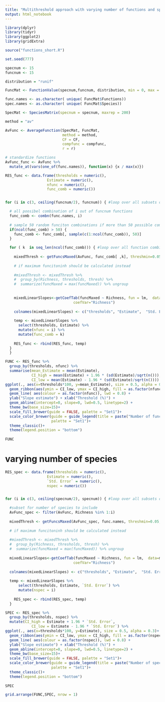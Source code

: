 ```yaml
---
title: "Multithreshold approach with varying number of functions and species"
output: html_notebook
---
```



```r
library(dplyr)
library(tidyr)
library(ggplot2)
library(gridExtra)

source("functions_short.R")
```


```r
set.seed(777)

specnum <- 15
funcnum <- 15

distribution = "runif"

FuncMat <- FunctionValue(specnum,funcnum, distribution, min = 0, max = 1)

func.names <- as.character( unique( FuncMat$Functions))
spec.names <- as.character( unique( FuncMat$Species))

SpecMat <- SpeciesMatrix(specnum = specnum, maxrep = 200)

method = "av"

AvFunc <- AverageFunction(SpecMat, FuncMat,
                          method = method, 
                          CF = CF, 
                          compfunc = compfunc,
                          r = r)

# standardize functions
AvFunc_func <- AvFunc %>% 
  mutate_at(vars(one_of(func.names)), function(x) {x / max(x)})
```


```r

RES_func <- data.frame(thresholds = numeric(), 
                   Estimate = numeric(), 
                   nfunc = numeric(),
                   func_comb = numeric())


for (i in c(3, ceiling(funcnum/2), funcnum)) { #loop over all subsets of function of size 1:funcnum

  # all poosibel combination of i out of funcnum functions
  func_comb <- combn(func.names, i)
  
  # sample 50 random funciton combinations if more than 50 possible combinations
  if(ncol(func_comb) > 50) {
    func_comb <- func_comb[, sample(c(1:ncol(func_comb)), 50)]
  }

  for ( k  in seq_len(ncol(func_comb))) { #loop over all function combinations of size i
    
    mixedThresh <- getFuncsMaxed(AvFunc, func_comb[ ,k], threshmin=0.05, threshmax=0.99, prepend=c("Richness"), maxN=1)
   
    # if maximum funcitoninh should be calculated instead
    
    #mixedThresh <- mixedThresh %>% 
    #  group_by(Richness, thresholds, thresh) %>% 
    #  summarize(funcMaxed = max(funcMaxed)) %>% ungroup
    
  
    mixedLinearSlopes<-getCoefTab(funcMaxed ~ Richness, fun = lm,  data=mixedThresh, 
                               coefVar="Richness")
    
    colnames(mixedLinearSlopes) <- c("thresholds", "Estimate",  "Std. Error", "t value", "Pr(>|t|)")
    
    temp <- mixedLinearSlopes %>% 
      select(thresholds, Estimate) %>% 
      mutate(nfunc = i) %>% 
      mutate(func_comb = k)
    
    RES_func <- rbind(RES_func, temp)
  }
  }

```

```r

FUNC <- RES_func %>% 
  group_by(thresholds, nfunc) %>% 
  summarise(mean_Estimate = mean(Estimate),
            CI_high = mean(Estimate) + 1.96 * (sd(Estimate)/sqrt(n())),
            CI_low = mean(Estimate) - 1.96 * (sd(Estimate)/sqrt(n()))) %>% 
ggplot(., aes(x=thresholds*100, y=mean_Estimate), size = 0.5, alpha = 0.3)+
  geom_ribbon(aes(ymin = CI_low, ymax = CI_high, fill = as.factor(nfunc)), colour = NA, alpha = 0.4)+
  geom_line( aes(colour = as.factor(nfunc)), lwd = 0.8) +
  ylab("Slope estimate") + xlab("Threshold (%)") +
  geom_abline(intercept=0, slope=0, lwd=0.5, linetype=2) + 
  theme_bw(base_size=15)+
  scale_fill_brewer(guide = FALSE, palette = "Set1")+
  scale_color_brewer(guide = guide_legend(title = paste("Number of functions", paste("(", specnum, " species)", sep = ""), sep = "\n")),
                     palette = "Set1")+
  theme_classic()+
  theme(legend.position = "bottom")
  
FUNC
```

# varying number of species

```r

RES_spec <- data.frame(thresholds = numeric(), 
                   Estimate = numeric(),
                   `Std. Error` = numeric(), 
                   nspec = numeric())


for (i in c(3, ceiling(specnum/2), specnum)) { #loop over all subsets of function of size 1:funcnum

  #subset for number of species to include
  AvFunc_spec <- filter(AvFunc, Richness %in% 1:i) 
  
  mixedThresh <- getFuncsMaxed(AvFunc_spec, func.names, threshmin=0.05, threshmax=0.99, prepend=c("Richness"), maxN=1)
   
  # if maximum funcitoninh should be calculated instead
  
  #mixedThresh <- mixedThresh %>% 
  #  group_by(Richness, thresholds, thresh) %>% 
  #  summarize(funcMaxed = max(funcMaxed)) %>% ungroup
  
  mixedLinearSlopes<-getCoefTab(funcMaxed ~ Richness, fun = lm,  data=mixedThresh, 
                               coefVar="Richness")
    
  colnames(mixedLinearSlopes) <- c("thresholds", "Estimate",  "Std. Error", "t value", "Pr(>|t|)")
    
  temp <- mixedLinearSlopes %>% 
      select(thresholds, Estimate, `Std. Error`) %>% 
      mutate(nspec = i)
    
    RES_spec <- rbind(RES_spec, temp)
  }

```


```r

SPEC <- RES_spec %>% 
  group_by(thresholds, nspec) %>% 
  mutate(CI_high = Estimate + 1.96 * `Std. Error`,
            CI_low = Estimate - 1.96 * `Std. Error`) %>% 
ggplot(., aes(x=thresholds*100, y=Estimate), size = 0.5, alpha = 0.3)+
  geom_ribbon(aes(ymin = CI_low, ymax = CI_high, fill = as.factor(nspec)), colour = NA, alpha = 0.4)+
  geom_line( aes(colour = as.factor(nspec)), lwd = 0.8) +
  ylab("Slope estimate") + xlab("Threshold (%)") +
  geom_abline(intercept=0, slope=0, lwd=0.5, linetype=2) + 
  theme_bw(base_size=15)+
  scale_fill_brewer(guide = FALSE, palette = "Set1")+
  scale_color_brewer(guide = guide_legend(title = paste("Number of species", paste("(", funcnum, " functions)", sep = ""), sep = "\n")),
                     palette = "Set1")+
  theme_classic()+
  theme(legend.position = "bottom")
  
SPEC
```


```r
grid.arrange(FUNC,SPEC, nrow = 1)

```

